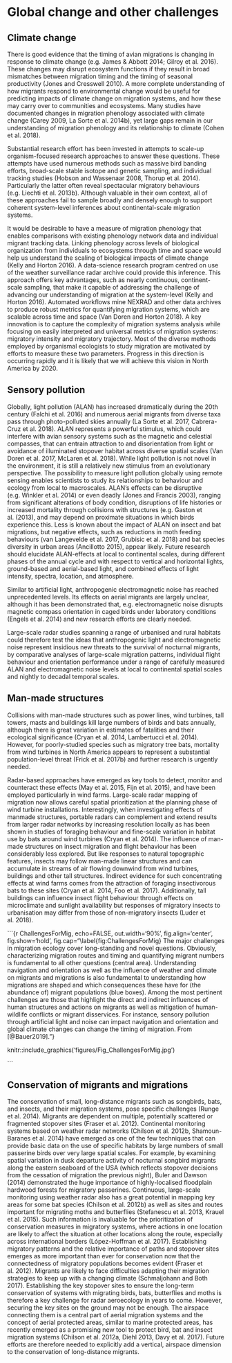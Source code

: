 # Global change and other challenges

## Climate change

There is good evidence that the timing of avian migrations is changing in response to climate change (e.g. James & Abbott 2014; Gilroy et al. 2016). These changes may disrupt ecosystem functions if they result in broad mismatches between migration timing and the timing of seasonal productivity (Jones and Cresswell 2010). A more complete understanding of how migrants respond to environmental change would be useful for predicting impacts of climate change on migration systems, and how these may carry over to communities and ecosystems. Many studies have documented changes in migration phenology associated with climate change (Carey 2009, La Sorte et al. 2014b), yet large gaps remain in our understanding of migration phenology and its relationship to climate (Cohen et al. 2018). 

Substantial research effort has been invested in attempts to scale-up organism-focused research approaches to answer these questions. These attempts have used numerous methods such as massive bird banding efforts, broad-scale stable isotope and genetic sampling, and individual tracking studies (Hobson and Wassenaar 2008, Thorup et al. 2014). Particularly the latter often reveal spectacular migratory behaviours (e.g. Liechti et al. 2013b). Although valuable in their own context, all of these approaches fail to sample broadly and densely enough to support coherent system-level inferences about continental-scale migration systems. 

It would be desirable to have a measure of migration phenology that enables comparisons with existing phenology network data and individual migrant tracking data. Linking phenology across levels of biological organization from individuals to ecosystems through time and space would help us understand the scaling of biological impacts of climate change (Kelly and Horton 2016). A data-science research program centred on use of the weather surveillance radar archive could provide this inference. This approach offers key advantages, such as nearly continuous, continent-scale sampling, that make it capable of addressing the challenge of advancing our understanding of migration at the system-level (Kelly and Horton 2016). Automated workflows mine NEXRAD and other data archives to produce robust metrics for quantifying migration systems, which are scalable across time and space (Van Doren and Horton 2018). A key innovation is to capture the complexity of migration systems analysis while focusing on easily interpreted and universal metrics of migration systems: migratory intensity and migratory trajectory. Most of the diverse methods employed by organismal ecologists to study migration are motivated by efforts to measure these two parameters.  Progress in this direction is occurring rapidly and it is likely that we will achieve this vision in North America by 2020.




 
## Sensory pollution 

Globally, light pollution (ALAN) has increased dramatically during the 20th century (Falchi et al. 2016) and numerous aerial migrants from diverse taxa pass through photo-polluted skies annually (La Sorte et al. 2017, Cabrera-Cruz et al. 2018). ALAN represents a powerful stimulus, which could interfere with avian sensory systems such as the magnetic and celestial compasses, that can entrain attraction to and disorientation from light or avoidance of illuminated stopover habitat across diverse spatial scales (Van Doren et al. 2017, McLaren et al. 2018). While light pollution is not novel in the environment, it is still a relatively new stimulus from an evolutionary perspective. The possibility to measure light pollution globally using remote sensing enables scientists to study its relationships to behaviour and ecology from local to macroscales. ALAN’s effects can be disruptive (e.g. Winkler et al. 2014) or even deadly (Jones and Francis 2003), ranging from significant alterations of body condition, disruptions of life histories or increased mortality through collisions with structures (e.g. Gaston et al. (2013), and may depend on proximate situations in which birds experience this. Less is known about the impact of ALAN on insect and bat migrations, but negative effects, such as reductions in moth feeding behaviours (van Langevelde et al. 2017, Grubisic et al. 2018) and bat species diversity in urban areas (Ancillotto 2015), appear likely. Future research should elucidate ALAN-effects at local to continental scales, during different phases of the annual cycle and with respect to vertical and horizontal lights, ground-based and aerial-based light, and combined effects of light intensity, spectra, location, and atmosphere. 

Similar to artificial light, anthropogenic electromagnetic noise has reached unprecedented levels. Its effects on aerial migrants are largely unclear, although it has been demonstrated that, e.g. electromagnetic noise disrupts magnetic compass orientation in caged birds under laboratory conditions (Engels et al. 2014) and new research efforts are clearly needed.

Large-scale radar studies spanning a range of urbanised and rural habitats could therefore test the ideas that anthropogenic light and electromagnetic noise represent insidious new threats to the survival of nocturnal migrants, by comparative analyses of large-scale migration patterns, individual flight behaviour and orientation performance under a range of carefully measured ALAN and electromagnetic noise levels at local to continental spatial scales and nightly to decadal temporal scales.


## Man-made structures 

Collisions with man-made structures such as power lines, wind turbines, tall towers, masts and buildings kill large numbers of birds and bats annually, although there is great variation in estimates of fatalities and their ecological significance (Cryan et al. 2014, Lambertucci et al. 2014). However, for poorly-studied species such as migratory tree bats, mortality from wind turbines in North America appears to represent a substantial population-level threat (Frick et al. 2017b) and further research is urgently needed. 

Radar-based approaches have emerged as key tools to detect, monitor and counteract these effects (May et al. 2015, Fijn et al. 2015), and have been employed particularly in wind farms. Large-scale radar mapping of migration now allows careful spatial prioritization at the planning phase of wind turbine installations. Interestingly, when investigating effects of manmade structures, portable radars can complement and extend results from larger radar networks by increasing resolution locally as has been shown in studies of foraging behaviour and fine-scale variation in habitat use by bats around wind turbines (Cryan et al. 2014). The influence of man-made structures on insect migration and flight behaviour has been considerably less explored. But like responses to natural topographic features, insects may follow man-made linear structures and can accumulate in streams of air flowing downwind from wind turbines, buildings and other tall structures. Indirect evidence for such concentrating effects at wind farms comes from the attraction of foraging insectivorous bats to these sites (Cryan et al. 2014, Foo et al. 2017). Additionally, tall buildings can influence insect flight behaviour through effects on microclimate and sunlight availability but responses of migratory insects to urbanisation may differ from those of non-migratory insects (Luder et al. 2018). 



```{r ChallengesForMig, echo=FALSE, out.width='90%', fig.align='center', fig.show='hold', fig.cap="\\label{fig:ChallengesForMig} The major challenges in migration ecology cover long-standing and novel questions. Obviously, characterizing migration routes and timing and quantifying migrant numbers is fundamental to all other questions (central area). Understanding navigation and orientation as well as the influence of weather and climate on migrants and migrations is also fundamental to understanding how migrations are shaped and which consequences these have for (the abundance of) migrant populations (blue boxes). Among the most pertinent challenges are those that highlight the direct and indirect influences of human structures and actions on migrants as well as mitigation of human-wildlife conflicts or migrant disservices. For instance, sensory pollution through artificial light and noise can impact navigation and orientation and global climate changes can change the timing of migration. From [@Bauer2019]."}

knitr::include_graphics('figures/Fig_ChallengesForMig.jpg')

```




## Conservation of migrants and migrations 

The conservation of small, long-distance migrants such as songbirds, bats, and insects, and their migration systems, pose specific challenges (Runge et al. 2014). Migrants are dependent on multiple, potentially scattered or fragmented stopover sites (Fraser et al. 2012). Continental monitoring systems based on weather radar networks (Chilson et al. 2012b, Shamoun-Baranes et al. 2014) have emerged as one of the few techniques that can provide basic data on the use of specific habitats by large numbers of small passerine birds over very large spatial scales. For example, by examining spatial variation in dusk departure activity of nocturnal songbird migrants along the eastern seaboard of the USA (which reflects stopover decisions from the cessation of migration the previous night), Buler and Dawson (2014) demonstrated the huge importance of highly-localised floodplain hardwood forests for migratory passerines. Continuous, large-scale monitoring using weather radar also has a great potential in mapping key areas for some bat species (Chilson et al. 2012b) as well as sites and routes important for migrating moths and butterflies (Stefanescu et al. 2013, Krauel et al. 2015). Such information is invaluable for the prioritization of conservation measures in migratory systems, where actions in one location are likely to affect the situation at other locations along the route, especially across international borders (López-Hoffman et al. 2017). Establishing migratory patterns and the relative importance of paths and stopover sites emerges as more important than ever for conservation now that the connectedness of migratory populations becomes evident (Fraser et al. 2012). Migrants are likely to face difficulties adapting their migration strategies to keep up with a changing climate (Schmaljohann and Both 2017). Establishing the key stopover sites to ensure the long-term conservation of systems with migrating birds, bats, butterflies and moths is therefore a key challenge for radar aeroecology in years to come. However, securing the key sites on the ground may not be enough. The airspace connecting them is a central part of aerial migration systems and the concept of aerial protected areas, similar to marine protected areas, has recently emerged as a promising new tool to protect bird, bat and insect migration systems (Chilson et al. 2012a, Diehl 2013, Davy et al. 2017). Future efforts are therefore needed to explicitly add a vertical, airspace dimension to the conservation of long-distance migrants.


